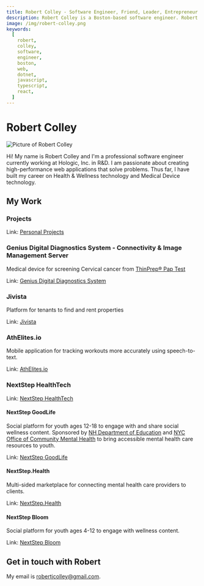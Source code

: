 ```yaml
---
title: Robert Colley - Software Engineer, Friend, Leader, Entrepreneur
description: Robert Colley is a Boston-based software engineer. Robert specializes in web applications and web technology.
image: /img/robert-colley.png
keywords:
  [
    robert,
    colley,
    software,
    engineer,
    boston,
    web,
    dotnet,
    javascript,
    typescript,
    react,
  ]
---
```


# Robert Colley

![Picture of Robert Colley](../../static/img/robert-colley.jpeg "Robert Colley")

Hi! My name is Robert Colley and I'm a professional software engineer currently working at Hologic, Inc. in R&D. I am passionate about creating high-performance web applications that solve problems. Thus far, I have built my career on Health & Wellness technology and Medical Device technology.

## My Work

### Projects

Link: [Personal Projects](./projects)

### Genius Digital Diagnostics System - Connectivity & Image Management Server

Medical device for screening Cervical cancer from [ThinPrep® Pap Test](https://www.hologic.com/hologic-products/cytology/aptima-hpv-thinprep-cervical-health)

Link: [Genius Digital Diagnostics System](https://www.hologic.com/hologic-products/cytology/genius-digital-diagnostics-system)

### Jivista

Platform for tenants to find and rent properties

Link: [Jivista](https://jivista-io.vercel.app)

### AthElites.io

Mobile application for tracking workouts more accurately using speech-to-text.

Link: [AthElites.io](https://www.athelites.io)

### NextStep HealthTech

Link: [NextStep HealthTech](https://nextstep.world)

#### NextStep GoodLife

Social platform for youth ages 12-18 to engage with and share social wellness content. Sponsored by [NH Department of Education](https://www.education.nh.gov/) and [NYC Office of Community Mental Health](https://mentalhealth.cityofnewyork.us/wp-content/uploads/2022/01/MH_Report_v3.1_pages.pdf) to bring accessible mental health care resources to youth.

Link: [NextStep GoodLife](https://nextstepgoodife.com)

#### NextStep.Health

Multi-sided marketplace for connecting mental health care providers to clients.

Link: [NextStep.Health](https://nextstep.health)

#### NextStep Bloom

Social platform for youth ages 4-12 to engage with wellness content.

Link: [NextStep Bloom](https://nextstepbloom.com)

## Get in touch with Robert

My email is [robertjcolley@gmail.com](mailto:robertjcolley@gmail.com).
